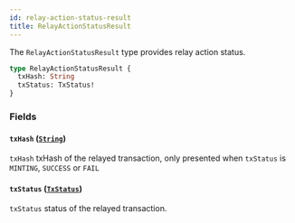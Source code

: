 ```yaml
---
id: relay-action-status-result
title: RelayActionStatusResult
---
```



The `RelayActionStatusResult` type provides relay action status.

```graphql
type RelayActionStatusResult {
  txHash: String
  txStatus: TxStatus!
}
```


### Fields

#### `txHash` ([`String`](/cyberconnect/reference/scalars/string))

`txHash` txHash of the relayed transaction, only presented when `txStatus` is `MINTING`, `SUCCESS` or `FAIL`


#### `txStatus` ([`TxStatus`](/cyberconnect/reference/enums/tx-status))

`txStatus` status of the relayed transaction.




